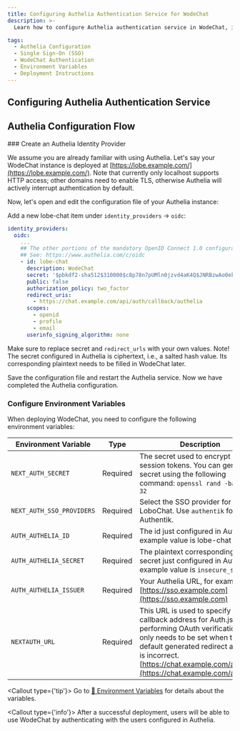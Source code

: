 ```yaml
---
title: Configuring Authelia Authentication Service for WodeChat
description: >-
  Learn how to configure Authelia authentication service in WodeChat, including creating a provider, configuring environment variables, and deploying WodeChat. Detailed steps and necessary environment variable settings.

tags:
  - Authelia Configuration
  - Single Sign-On (SSO)
  - WodeChat Authentication
  - Environment Variables
  - Deployment Instructions
---
```


## Configuring Authelia Authentication Service

## Authelia Configuration Flow

<Steps>
  ### Create an Authelia Identity Provider

  We assume you are already familiar with using Authelia. Let's say your WodeChat instance is deployed at [https://lobe.example.com/](https://lobe.example.com/). Note that currently only localhost supports HTTP access; other domains need to enable TLS, otherwise Authelia will actively interrupt authentication by default.

  Now, let's open and edit the configuration file of your Authelia instance:

  Add a new lobe-chat item under `identity_providers` -> `oidc`:

  ```yaml
  identity_providers:
    oidc:
      ...
      ## The other portions of the mandatory OpenID Connect 1.0 configuration go here.
      ## See: https://www.authelia.com/c/oidc
      - id: lobe-chat
        description: WodeChat
        secret: '$pbkdf2-sha512$310000$c8p78n7pUMln0jzvd4aK4Q$JNRBzwAo0ek5qKn50cFzzvE9RXV88h1wJn5KGiHrD0YKtZaR/nCb2CJPOsKaPK0hjf.9yHxzQGZziziccp6Yng'  # The digest of 'insecure_secret'.
        public: false
        authorization_policy: two_factor
        redirect_uris:
          - https://chat.example.com/api/auth/callback/authelia
        scopes:
          - openid
          - profile
          - email
        userinfo_signing_algorithm: none
  ```

  Make sure to replace secret and `redirect_urls` with your own values. Note! The secret configured in Authelia is ciphertext, i.e., a salted hash value. Its corresponding plaintext needs to be filled in WodeChat later.

  Save the configuration file and restart the Authelia service. Now we have completed the Authelia configuration.

  ### Configure Environment Variables

  When deploying WodeChat, you need to configure the following environment variables:

  | Environment Variable      | Type     | Description                                                                                                                                                                                                                                               |
  | ------------------------- | -------- | --------------------------------------------------------------------------------------------------------------------------------------------------------------------------------------------------------------------------------------------------------- |
  | `NEXT_AUTH_SECRET`        | Required | The secret used to encrypt Auth.js session tokens. You can generate a secret using the following command: `openssl rand -base64 32`                                                                                                                       |
  | `NEXT_AUTH_SSO_PROVIDERS` | Required | Select the SSO provider for LoboChat. Use `authentik` for Authentik.                                                                                                                                                                                      |
  | `AUTH_AUTHELIA_ID`        | Required | The id just configured in Authelia, example value is lobe-chat                                                                                                                                                                                            |
  | `AUTH_AUTHELIA_SECRET`    | Required | The plaintext corresponding to the secret just configured in Authelia, example value is `insecure_secret`                                                                                                                                                 |
  | `AUTH_AUTHELIA_ISSUER`    | Required | Your Authelia URL, for example [https://sso.example.com](https://sso.example.com)                                                                                                                                                                         |
  | `NEXTAUTH_URL`            | Required | This URL is used to specify the callback address for Auth.js when performing OAuth verification. It only needs to be set when the default generated redirect address is incorrect. [https://chat.example.com/api/auth](https://chat.example.com/api/auth) |

  <Callout type={'tip'}>
    Go to  [📘 Environment Variables](/docs/self-hosting/environment-variable#Authelia) for details about the variables.
  </Callout>
</Steps>

<Callout type={'info'}>
  After a successful deployment, users will be able to use WodeChat by authenticating with the users
  configured in Authelia.
</Callout>
